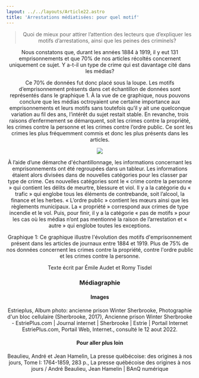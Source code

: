 ```yaml
---
layout: ../../layouts/Article22.astro
title: 'Arrestations médiatisées: pour quel motif'
---
```


<Header titre="Arrestations médiatisées: pour quel motif" image="/assets/img/photo-1605866756747-c06a83b3f6c6.avif"/>
  
<Text>
<blockquote>Quoi de mieux pour attirer l’attention des lecteurs que d’expliquer les motifs d’arrestations, ainsi que les peines des criminels?</blockquote>

Nous constatons que, durant les années 1884 à 1919, il y eut 131 emprisonnements et que 70% de nos articles récoltés concernent uniquement ce sujet. Y a-t-il un type de crime qui est davantage cité dans les médias?

Ce 70% de données fut donc placé sous la loupe. Les motifs d’emprisonnement présents dans cet échantillon de données sont représentés dans le graphique 1. À la vue de ce graphique, nous pouvons conclure que les médias octroyaient une certaine importance aux emprisonnements et leurs motifs sans toutefois qu’il y ait une quelconque variation au fil des ans, l’intérêt du sujet restait stable. En revanche, trois raisons d’enfermement se démarquent, soit les crimes contre la propriété, les crimes contre la personne et les crimes contre l’ordre public. Ce sont les crimes les plus fréquemment commis et donc les plus présents dans les articles.

<img src="/assets/img/64027.jfif" class="mx-auto"/>

À l’aide d’une démarche d'échantillonnage, les informations concernant les emprisonnements ont été regroupées dans un tableur.  Les informations étaient alors divisées dans de nouvelles catégories pour les classer par type de crime. Ces nouvelles catégories sont le « crime contre la personne » qui contient les délits de meurtre, blessure et viol. Il y a la catégorie du « trafic » qui englobe tous les éléments de contrebande, soit l’alcool, la finance et les herbes. « L’ordre public » contient les mœurs ainsi que les règlements municipaux. La « propriété » correspond aux crimes de type incendie et le vol. Puis, pour finir, il y a la catégorie « pas de motifs » pour les cas où les médias n’ont pas mentionné la raison de l’arrestation et « autre » qui englobe toutes les exceptions.

<div class="flourish-embed flourish-chart" data-src="visualisation/12903362"><script src="https://public.flourish.studio/resources/embed.js"></script></div>

Graphique 1: Ce graphique illustre l'évolution des motifs d'emprisonnement présent dans les articles de journaux entre 1884 et 1919. Plus de 75% de nos données concernent les crimes contre la propriété, contre l'ordre public et les crimes contre la personne.

Texte écrit par Émile Audet et Romy Tisdel

</Text>
<Chapitres 
  description=""
  chapitres={
    [
      {label: "Médias locaux - Présentation", url: "/2022/medias-1"},
      {label: "Emprisonnements et médias", url: "/2022/medias-2", current: true},
      {label: "Évasion dans les médias", url: "/2022/medias-3"},
    ]
  }
/>

<div class="p-10 lg:p-24 py-5 lg:py-12 text-sm bg-gray-400">
  <h3>Médiagraphie</h3>
<h4>Images</h4>
Estrieplus, Album photo: ancienne prison Winter Sherbrooke, Photographie d'un bloc cellulaire (Sherbrooke, 2017), Ancienne prison Winter Sherbrooke - EstriePlus.com | Journal internet | Sherbrooke | Estrie | Portail Internet EstriePlus.com, Portail Web, Internet., consulté le 12 aout 2022.

<h4>Pour aller plus loin</h4>
Beaulieu, André et Jean Hamelin, La presse québécoise: des origines à nos jours, Tome I: 1764-1859, 283 p., La presse québécoise des origines à nos jours / André Beaulieu, Jean Hamelin | BAnQ numérique

</div>